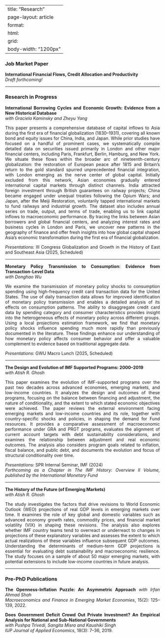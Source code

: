 
---
title: "Research"
page-layout: article
format:
  html:
    grid:
      body-width: "1200px"
---

<style>
p { text-align: justify; }
</style>

### Job Market Paper

**International Financial Flows, Credit Allocation and Productivity**  
*Draft forthcoming!*

---

### Research in Progress

**International Borrowing Cycles and Economic Growth: Evidence from a New Historical Database**  
*with Graciela Kaminsky and Zheyu Yang*

This paper presents a comprehensive database of capital inflows to Asia during the first era of financial globalization (1830–1931), covering all known bond and equity issues for China, India, and Japan. While prior studies have focused on a handful of prominent cases, we systematically compile detailed data on securities issued primarily in London and other major financial centers, including Paris, Frankfurt, Berlin, Hamburg, and New York. We situate these flows within the broader arc of nineteenth-century globalization: the restoration of European peace after 1815 and Britain’s return to the gold standard spurred unprecedented financial integration, with London emerging as the nerve center of global capital. Initially excluded from this network, Asian economies gradually entered international capital markets through distinct channels. India attracted foreign investment through British guarantees on railway projects; China became engaged under unequal treaties following the Opium Wars; and Japan, after the Meiji Restoration, voluntarily tapped international markets to fund railways and industrial growth. The dataset also includes annual series on trade, output, and terms of trade, enabling us to link capital inflows to macroeconomic performance. By tracing the links between Asian borrowers and global financial centers, and analyzing interest rates and business cycles in London and Paris, we uncover new patterns in the geography of finance and offer fresh insights into how global capital shaped Asia’s economic transformation during the first era of financial globalization.

*Presentations:* III Congress Globalization and Growth in the History of East and Southeast Asia (2025, Scheduled)

---

**Monetary Policy Transmission to Consumption: Evidence from Transaction-Level Data**  
*with Donghao Wu*

We examine the transmission of monetary policy shocks to consumption spending using high-frequency credit card transaction data for the United States. The use of daily transaction data allows for improved identification of monetary policy transmission and enables a detailed analysis of its effects on consumption patterns. The ability to disaggregate credit card data by spending category and consumer characteristics provides insight into the heterogeneous effects of monetary policy across different groups. Using a local projections estimation framework, we find that monetary policy shocks influence spending much more rapidly than previously documented in the literature. These findings enhance our understanding of how monetary policy affects consumer behavior and offer a valuable complement to evidence based on traditional aggregate data.

*Presentations:* GWU Macro Lunch (2025, Scheduled)

---

**The Design and Evolution of IMF Supported Programs: 2000–2019**  
*with Atish R. Ghosh*

This paper examines the evolution of IMF-supported programs over the past two decades across advanced economies, emerging markets, and low-income countries. It analyzes the design and outcomes of these programs, focusing on the balance between financing and adjustment, the nature of conditionality, and the extent to which stated economic objectives were achieved. The paper reviews the external environment facing emerging markets and low-income countries and its role, together with country-specific shocks and policies, in shaping the demand for Fund resources. It provides a comparative assessment of macroeconomic performance under GRA and PRGT programs, evaluates the alignment of current account targets with debt sustainability considerations, and examines the relationship between adjustment and real economic outcomes. The analysis also considers program goals related to inflation, fiscal balance, and public debt, and documents the evolution and focus of structural conditionality over time.

*Presentations:* SPR Internal Seminar, IMF (2024)  
*Forthcoming as a Chapter in The IMF History: Overview II Volume, published by the International Monetary Fund*

---

**The History of the Future (of Emerging Markets)**  
*with Atish R. Ghosh*

The study investigates the factors that drive revisions to World Economic Outlook (WEO) projections of real GDP levels in emerging markets over time. It examines the role of key global and domestic variables such as advanced economy growth rates, commodity prices, and financial market volatility (VIX) in shaping these revisions. The analysis also explores whether IMF country teams tend to overreact or underreact to changes in projections of these explanatory variables and assesses the extent to which actual realizations of these variables influence subsequent GDP outcomes. Understanding the determinants of medium-term GDP projections is essential for evaluating debt sustainability and macroeconomic resilience. The study focuses on a sample of about 50 major emerging markets, with potential extensions to include low-income countries in future analysis.

---

### Pre-PhD Publications

**The Openness-Inflation Puzzle: An Asymmetric Approach** *with Irfan Ahmad Shah*  
*Macroeconomics and Finance in Emerging Market Economies*, 15(2): 125–139, 2022.

**Does Government Deficit Crowd Out Private Investment? An Empirical Analysis for National and Sub-National Governments**  
*with Pushpa Trivedi, Sangita Misra and Kaushiki Singh*  
*IUP Journal of Applied Economics*, 18(3): 7–36, 2019.



